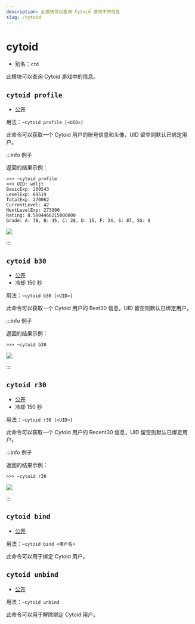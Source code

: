 ```yaml
---
description: 此模块可以查询 Cytoid 游戏中的信息
slug: /cytoid
---
```


# cytoid


-   别名：`ctd`

此模块可以查询 Cytoid 游戏中的信息。

## `cytoid profile`

-   [公开](permissions)

用法：`~cytoid profile [<UID>]`

此命令可以获取一个 Cytoid 用户的账号信息和头像，UID 留空则默认已绑定用户。

:::info 例子

返回的结果示例：

```
>>> ~cytoid profile
<<< UID: wdljt
BasicExp: 200543
LevelExp: 69519
TotalExp: 270062
CurrentLevel: 42
NextLevelExp: 273000
Rating: 8.5804466215000000
Grade: A: 78, B: 45, C: 28, D: 15, F: 24, S: 87, SS: 8
```

![](https://s1.ax1x.com/2023/09/02/pPBLmuj.png)

:::

## `cytoid b30`

-   [公开](permissions)
-   冷却 150 秒

用法：`~cytoid b30 [<UID>]`

此命令可以获取一个 Cytoid 用户的 Best30 信息，UID 留空则默认已绑定用户。

:::info 例子

返回的结果示例：

```
>>> ~cytoid b30
```

![](https://s1.ax1x.com/2023/09/02/pPBLTxg.png)

:::

## `cytoid r30`

-   [公开](permissions)
-   冷却 150 秒

用法：`~cytoid r30 [<UID>]`

此命令可以获取一个 Cytoid 用户的 Recent30 信息，UID 留空则默认已绑定用户。

:::info 例子

返回的结果示例：

```
>>> ~cytoid r30
```

![](https://s1.ax1x.com/2023/09/02/pPBLnDs.png)

:::

## `cytoid bind`

-   [公开](permissions)

用法：`~cytoid bind <用户名>`

此命令可以用于绑定 Cytoid 用户。

## `cytoid unbind`

-   [公开](permissions)

用法：`~cytoid unbind`

此命令可以用于解除绑定 Cytoid 用户。
